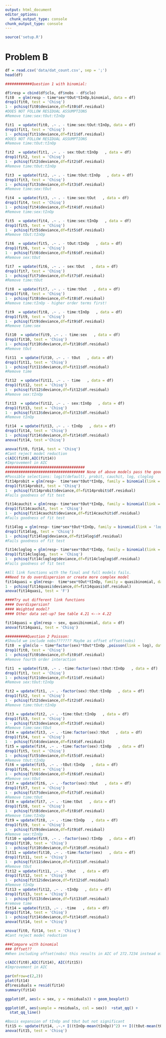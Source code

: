 ---
output: html_document
editor_options: 
  chunk_output_type: console
chunk_output_type: console
---

```{r}
source('setup.R')
```

# Problem B
```{r}
df = read.csv('data/dat_count.csv', sep = ';')
head(df)

############Question 1 with binomial: 

df$resp = cbind(df$clo, df$nobs - df$clo)
fit0  = glm(resp ~ time*sex*tOut*tInOp,binomial, data = df)
drop1(fit0, test = 'Chisq')
1 - pchisq(fit0$deviance,df=fit0$df.residual)
#DOES NOT FOLLOW RESIDUAL ASSUMPTIONS
#Remove time:sex:tOut:tInOp

fit1  = update(fit0, .~ . - time:sex:tOut:tInOp, data = df)
drop1(fit1, test = 'Chisq')
1 - pchisq(fit1$deviance,df=fit1$df.residual)
#DOES NOT FOLLOW RESIDUAL ASSUMPTIONS
#Remove time:tOut:tInOp

fit2  = update(fit1, .~ . - sex:tOut:tInOp   , data = df)
drop1(fit2, test = 'Chisq')
1 - pchisq(fit2$deviance,df=fit2$df.residual)
#Remove time:tOut:tInOp

fit3  = update(fit2, .~ . - time:tOut:tInOp   , data = df)
drop1(fit3, test = 'Chisq')
1 - pchisq(fit3$deviance,df=fit3$df.residual)
#Remove time:sex:tOut

fit4  = update(fit3, .~ . - time:sex:tOut   , data = df)
drop1(fit4, test = 'Chisq')
1 - pchisq(fit4$deviance,df=fit4$df.residual)
#Remove time:sex:tInOp

fit5  = update(fit4, .~ . - time:sex:tInOp   , data = df)
drop1(fit5, test = 'Chisq')
1 - pchisq(fit5$deviance,df=fit5$df.residual)
#Remove tOut:tInOp

fit6  = update(fit5, .~ . - tOut:tInOp   , data = df)
drop1(fit6, test = 'Chisq')
1 - pchisq(fit6$deviance,df=fit6$df.residual)
#Remove sex:tOut

fit7  = update(fit6, .~ . - sex:tOut   , data = df)
drop1(fit7, test = 'Chisq')
1 - pchisq(fit7$deviance,df=fit7$df.residual)
#Remove time:tOut

fit8  = update(fit7, .~ . - time:tOut   , data = df)
drop1(fit8, test = 'Chisq')
1 - pchisq(fit8$deviance,df=fit8$df.residual)
#Remove time:tInOp - higher order terms first!

fit9  = update(fit8, .~ . - time:tInOp   , data = df)
drop1(fit9, test = 'Chisq')
1 - pchisq(fit9$deviance,df=fit9$df.residual)
#Remove time:sex 

fit10  = update(fit9, .~ . - time:sex   , data = df)
drop1(fit10, test = 'Chisq')
1 - pchisq(fit10$deviance,df=fit10$df.residual)
#Remove tOut 

fit11  = update(fit10, .~ . - tOut   , data = df)
drop1(fit11, test = 'Chisq')
1 - pchisq(fit11$deviance,df=fit11$df.residual)
#Remove time 

fit12  = update(fit11, .~ . - time   , data = df)
drop1(fit12, test = 'Chisq')
1 - pchisq(fit12$deviance,df=fit12$df.residual)
#Remove sex:tInOp

fit13  = update(fit12, .~ . - sex:tInOp   , data = df)
drop1(fit13, test = 'Chisq')
1 - pchisq(fit13$deviance,df=fit13$df.residual)
#Remove tInOp

fit14  = update(fit13, .~ . - tInOp   , data = df)
drop1(fit14, test = 'Chisq')
1 - pchisq(fit14$deviance,df=fit14$df.residual)
anova(fit14, test ='Chisq')

anova(fit0, fit14, test = 'Chisq')
#Cant reject model reduction 
c(AIC(fit0),AIC(fit14))
#Improvement in AIC
####################################
#################################### None of above models pass the goodness of fit test therefore try out different link functions!
#Possible selections: logit(default), probit, cauchit, log, cloglog
fit14probit = glm(resp~  time*sex*tOut*tInOp, family = binomial(link = 'probit'), data = df)
drop1(fit14probit, test = 'Chisq')
1 - pchisq(fit14probit$deviance,df=fit14probit$df.residual)
#Fails goodness of fit test 

fit14cauchit = glm(resp~ time*sex*tOut*tInOp, family = binomial(link = 'cauchit'), data = df)
drop1(fit14cauchit, test = 'Chisq')
1 - pchisq(fit14cauchit$deviance,df=fit14cauchit$df.residual)
#Fails goodness of fit test 

fit14log = glm(resp~ time*sex*tOut*tInOp, family = binomial(link = 'log'), data = df)
drop1(fit14log, test = 'Chisq')
1 - pchisq(fit14log$deviance,df=fit14log$df.residual)
#Fails goodness of fit test 

fit14cloglog = glm(resp~ time*sex*tOut*tInOp, family = binomial(link = 'cloglog'), data = df)
drop1(fit14cloglog, test = 'Chisq')
1 - pchisq(fit14cloglog$deviance,df=fit14cloglog$df.residual)
#Fails goodness of fit test 

#All link functions with the final and full models fails. 
##Need to do overdispersion or create more complex model
fit14quasi = glm(resp~  time*sex*tOut*tInOp, family = quasibinomial, data = df)
1 - pchisq(fit14quasi$deviance,df=fit14quasi$df.residual)
anova(fit14quasi, test = 'F')

####Try out different link functions
#### Overdispersion?
#### Weighted model?
#### Other data set-up? See table 4.21 <--> 4.22

fit14quasi = glm(resp ~ sex, quasibinomial, data = df)
anova(fit14quasi, test = 'Chisq')
```

```{r}
##########Question 2 Poisson:
#Should we include nobs??????? Maybe as offset offset(nobs)
fit0  = glm(clo ~ time*factor(sex)*tOut*tInOp ,poisson(link = log), data = df)
drop1(fit0, test = 'Chisq')
1 - pchisq(fit0$deviance,df=fit0$df.residual)
#Remove fourth order interaction

fit1  = update(fit0, .~ . -time:factor(sex):tOut:tInOp   , data = df)
drop1(fit1, test = 'Chisq')
1 - pchisq(fit1$deviance,df=fit1$df.residual)
#Remove sex:tOut:tInOp

fit2 = update(fit1, .~ . -factor(sex):tOut:tInOp   , data = df)
drop1(fit2, test = 'Chisq')
1 - pchisq(fit2$deviance,df=fit2$df.residual)
#Remove time:tOut:tInOp

fit3 = update(fit2, .~ . -time:tOut:tInOp   , data = df)
drop1(fit3, test = 'Chisq')
1 - pchisq(fit3$deviance,df=fit3$df.residual)
#Remove time:sex:tOut
fit4 = update(fit3, .~ . -time:factor(sex):tOut   , data = df)
drop1(fit4, test = 'Chisq')
1 - pchisq(fit4$deviance,df=fit4$df.residual)
fit5 = update(fit4, .~ . -time:factor(sex):tInOp   , data = df)
drop1(fit5, test = 'Chisq')
1 - pchisq(fit5$deviance,df=fit5$df.residual)
#Remove tOut:tInOp
fit6 = update(fit5, .~ . -tOut:tInOp   , data = df)
drop1(fit6, test = 'Chisq')
1 - pchisq(fit6$deviance,df=fit6$df.residual)
#Remove sex:tOut
fit7 = update(fit6, .~ . -factor(sex):tOut   , data = df)
drop1(fit7, test = 'Chisq')
1 - pchisq(fit7$deviance,df=fit7$df.residual)
#Remove time:tOut
fit8 = update(fit7, .~ . -time:tOut   , data = df)
drop1(fit8, test = 'Chisq')
1 - pchisq(fit8$deviance,df=fit8$df.residual)
#Remove time:tInOp
fit9 = update(fit8, .~ . -time:tInOp   , data = df)
drop1(fit9, test = 'Chisq')
1 - pchisq(fit9$deviance,df=fit9$df.residual)
#Remove sex:tInOp
fit10 = update(fit9, .~ . -factor(sex):tInOp   , data = df)
drop1(fit10, test = 'Chisq')
1 - pchisq(fit10$deviance,df=fit10$df.residual)
fit11 = update(fit10, .~ . -time:factor(sex)   , data = df)
drop1(fit11, test = 'Chisq')
1 - pchisq(fit11$deviance,df=fit11$df.residual)
#Remove tOut
fit12 = update(fit11, .~ . -tOut   , data = df)
drop1(fit12, test = 'Chisq')
1 - pchisq(fit12$deviance,df=fit12$df.residual)
#Remove tInOp
fit13 = update(fit12, .~ . -tInOp   , data = df)
drop1(fit13, test = 'Chisq')
1 - pchisq(fit13$deviance,df=fit13$df.residual)
#remove time
fit14 = update(fit13, .~ . -time   , data = df)
drop1(fit14, test = 'Chisq')
1 - pchisq(fit14$deviance,df=fit14$df.residual)
anova(fit14, test = 'Chisq')

anova(fit0, fit14, test = 'Chisq')
#Cant reject model reduction 

###Compare with binomial 
### Offset??
#When including offset(nobs) this results in AIC of 272.7234 instead of 271.0270 without the offset 

c(AIC(fit0),AIC(fit14), AIC(fit15))
#Improvement in AIC

par(mfrow=c(2,2))
plot(fit14)
df$residuals = resid(fit14)
summary(fit14)

ggplot(df, aes(x = sex, y = residuals)) + geom_boxplot()

ggplot(df, aes(sample = residuals, col = sex))  +stat_qq() +
  stat_qq_line()

#Basis expansion of tInOp and tOut but not significant 
fit15 <- update(fit14, .~.+ I((tInOp-mean(tInOp))^2) ++ I((tOut-mean(tOut))^2))
anova(fit15, test = 'Chisq')
```

